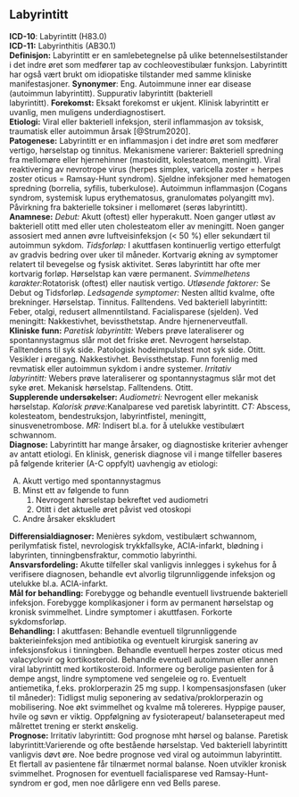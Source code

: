 ## Labyrintitt {#sec-labyrintitt}

**ICD-10**: Labyrintitt (H83.0)\
**ICD-11:** Labyrinthitis (AB30.1)\
**Definisjon:** Labyrintitt er en samlebetegnelse på ulike betennelsestilstander i det indre øret som medfører tap av cochleovestibulær funksjon. Labyrintitt har også vært brukt om idiopatiske tilstander med samme kliniske manifestasjoner. **Synonymer**: Eng. Autoimmune inner ear disease (autoimmun labyrintitt). Suppurativ labyrintitt (bakteriell labyrintitt). **Forekomst:** Eksakt forekomst er ukjent. Klinisk labyrintitt er uvanlig, men muligens underdiagnostisert.\
**Etiologi:** Viral eller bakteriell infeksjon, steril inflammasjon av toksisk, traumatisk eller autoimmun årsak [@Strum2020].\
**Patogenese:** Labyrintitt er en inflammasjon i det indre øret som medfører vertigo, hørselstap og tinnitus. Mekanismene varierer: Bakteriell spredning fra mellomøre eller hjernehinner (mastoiditt, kolesteatom, meningitt). Viral reaktivering av nevrotrope virus (herpes simplex, varicella zoster = herpes zoster oticus = Ramsay-Hunt syndrom). Sjeldne infeksjoner med hematogen spredning (borrelia, syfilis, tuberkulose). Autoimmun inflammasjon (Cogans syndrom, systemisk lupus erythematosus, granulomatøs polyangitt mv). Påvirkning fra bakterielle toksiner i mellomøret (serøs labyrintitt).\
**Anamnese:** *Debut:* Akutt (oftest) eller hyperakutt. Noen ganger utløst av bakteriell otitt med eller uten cholesteatom eller av meningitt. Noen ganger assosiert med annen øvre luftveisinfeksjon (\< 50 %) eller sekundært til autoimmun sykdom. *Tidsforløp:* I akuttfasen kontinuerlig vertigo etterfulgt av gradvis bedring over uker til måneder. Kortvarig økning av symptomer relatert til bevegelse og fysisk aktivitet. Serøs labyrintitt har ofte mer kortvarig forløp. Hørselstap kan være permanent. *Svimmelhetens karakter:*Rotatorisk (oftest) eller nautisk vertigo. *Utløsende faktorer:* Se Debut og Tidsforløp. *Ledsagende symptomer:* Nesten alltid kvalme, ofte brekninger. Hørselstap. Tinnitus. Falltendens. Ved bakteriell labyrintitt: Feber, otalgi, redusert allmenntilstand. Facialisparese (sjelden). Ved meningitt: Nakkestivhet, bevissthetstap. Andre hjernenerveutfall.\
**Kliniske funn:** *Paretisk labyrintitt:* Webers prøve lateraliserer og spontannystagmus slår mot det friske øret. Nevrogent hørselstap. Falltendens til syk side. Patologisk hodeimpulstest mot syk side. Otitt. Vesikler i øregang. Nakkestivhet. Bevissthetstap. Funn forenlig med revmatisk eller autoimmun sykdom i andre systemer. *Irritativ labyrintitt:* Webers prøve lateraliserer og spontannystagmus slår mot det syke øret. Mekanisk hørselstap. Falltendens. Otitt.\
**Supplerende undersøkelser:** *Audiometri:* Nevrogent eller mekanisk hørselstap. *Kalorisk prøve:*Kanalparese ved paretisk labyrintitt. *CT:* Abscess, kolesteatom, bendestruksjon, labyrintfistel, meningitt, sinusvenetrombose. *MR:* Indisert bl.a. for å utelukke vestibulært schwannom.\
**Diagnose:** Labyrintitt har mange årsaker, og diagnostiske kriterier avhenger av antatt etiologi. En klinisk, generisk diagnose vil i mange tilfeller baseres på følgende kriterier (A-C oppfylt) uavhengig av etiologi:\

::: diagnose
A.  Akutt vertigo med spontannystagmus
B.  Minst ett av følgende to funn
    1.  Nevrogent hørselstap bekreftet ved audiometri
    2.  Otitt i det aktuelle øret påvist ved otoskopi
C.  Andre årsaker ekskludert
:::

**Differensialdiagnoser:** Menières sykdom, vestibulært schwannom, perilymfatisk fistel, nevrologisk trykkfallsyke, ACIA-infarkt, blødning i labyrinten, tinningbensfraktur, commotio labyrinthi.\
**Ansvarsfordeling:** Akutte tilfeller skal vanligvis innlegges i sykehus for å verifisere diagnosen, behandle evt alvorlig tilgrunnliggende infeksjon og utelukke bl.a. ACIA-infarkt.\
**Mål for behandling:** Forebygge og behandle eventuell livstruende bakteriell infeksjon. Forebygge komplikasjoner i form av permanent hørselstap og kronisk svimmelhet. Lindre symptomer i akuttfasen. Forkorte sykdomsforløp.\
**Behandling:** I akuttfasen: Behandle eventuell tilgrunnliggende bakterieinfeksjon med antibiotika og eventuelt kirurgisk sanering av infeksjonsfokus i tinningben. Behandle eventuell herpes zoster oticus med valacyclovir og kortikosteroid. Behandle eventuell autoimmun eller annen viral labyrintitt med kortikosteroid. Informere og berolige pasienten for å dempe angst, lindre symptomene ved sengeleie og ro. Eventuelt antiemetika, f.eks. proklorperazin 25 mg supp. I kompensasjonsfasen (uker til måneder): Tidligst mulig seponering av sedativa/proklorperazin og mobilisering. Noe økt svimmelhet og kvalme må tolereres. Hyppige pauser, hvile og søvn er viktig. Oppfølgning av fysioterapeut/ balanseterapeut med målrettet trening er sterkt ønskelig.\
**Prognose:** Irritativ labyrintitt: God prognose mht hørsel og balanse. Paretisk labyrintitt:Varierende og ofte bestående hørselstap. Ved bakteriell labyrintitt vanligvis døvt øre. Noe bedre prognose ved viral og autoimmun labyrintitt. Et flertall av pasientene får tilnærmet normal balanse. Noen utvikler kronisk svimmelhet. Prognosen for eventuell facialisparese ved Ramsay-Hunt-syndrom er god, men noe dårligere enn ved Bells parese.
